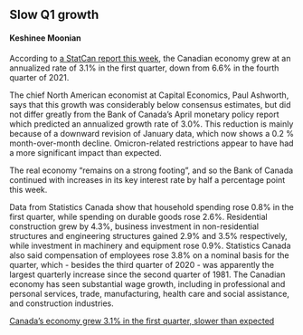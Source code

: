 ## Slow Q1 growth
#### Keshinee Moonian

<!-- <center>![](stories/sec_1.png)</center> -->
<!-- <br> -->
According to [a StatCan report this week](https://globalnews.ca/news/8881877/canada-gdp-first-quarter/), the Canadian economy grew at an annualized rate of 3.1% in the first quarter, down from 6.6% in the fourth quarter of 2021.

The chief North American economist at Capital Economics, Paul Ashworth, says that this growth was considerably below consensus estimates, but did not differ greatly from the Bank of Canada’s April monetary policy report which predicted an annualized growth rate of 3.0%. This reduction is mainly because of a downward revision of January data, which now shows a 0.2 % month-over-month decline. Omicron-related restrictions appear to have had a more significant impact than expected.

The real economy “remains on a strong footing”, and so the Bank of Canada continued with increases in its key interest rate by half a percentage point this week. 

Data from Statistics Canada show that household spending rose 0.8% in the first quarter, while spending on durable goods rose 2.6%. Residential construction grew by 4.3%, business investment in non-residential structures and engineering structures gained 2.9% and 3.5% respectively, while investment in machinery and equipment rose 0.9%. Statistics Canada also said compensation of employees rose 3.8% on a nominal basis for the quarter, which - besides the third quarter of 2020 -  was apparently the largest quarterly increase since the second quarter of 1981. The Canadian economy has seen substantial wage growth, including in professional and personal services, trade, manufacturing, health care and social assistance, and construction industries.

[Canada’s economy grew 3.1% in the first quarter, slower than expected](https://globalnews.ca/news/8881877/canada-gdp-first-quarter/)

